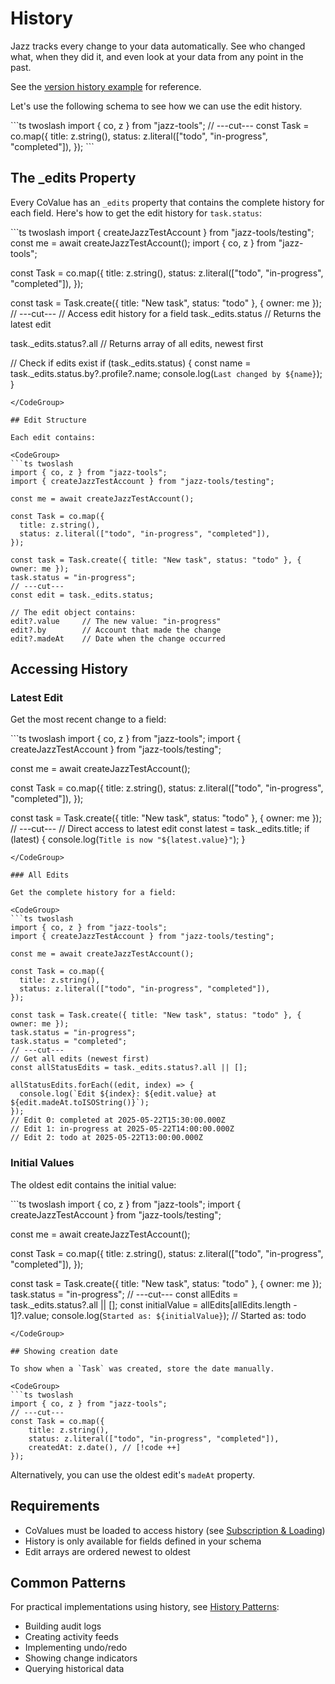 
# History

Jazz tracks every change to your data automatically. See who changed what, when they did it, and even look at your data from any point in the past.

See the [version history example](https://github.com/garden-co/jazz/tree/main/examples/version-history) for reference.

Let's use the following schema to see how we can use the edit history.


<CodeGroup>
  ```ts twoslash
import { co, z } from "jazz-tools";
// ---cut---
const Task = co.map({
    title: z.string(),
    status: z.literal(["todo", "in-progress", "completed"]),
});
  ```
</CodeGroup>

## The _edits Property

Every CoValue has an `_edits` property that contains the complete history for each field. Here's
how to get the edit history for `task.status`:

<CodeGroup>
```ts twoslash
import { createJazzTestAccount } from "jazz-tools/testing";
const me = await createJazzTestAccount();
import { co, z } from "jazz-tools";

const Task = co.map({
  title: z.string(),
  status: z.literal(["todo", "in-progress", "completed"]),
});

const task = Task.create({ title: "New task", status: "todo" }, { owner: me });
// ---cut---
// Access edit history for a field
task._edits.status
// Returns the latest edit

task._edits.status?.all
// Returns array of all edits, newest first

// Check if edits exist
if (task._edits.status) {
  const name = task._edits.status.by?.profile?.name;
  console.log(`Last changed by ${name}`);
}
```
</CodeGroup>

## Edit Structure

Each edit contains:

<CodeGroup>
```ts twoslash
import { co, z } from "jazz-tools";
import { createJazzTestAccount } from "jazz-tools/testing";

const me = await createJazzTestAccount();

const Task = co.map({
  title: z.string(),
  status: z.literal(["todo", "in-progress", "completed"]),
});

const task = Task.create({ title: "New task", status: "todo" }, { owner: me });
task.status = "in-progress";
// ---cut---
const edit = task._edits.status;

// The edit object contains:
edit?.value     // The new value: "in-progress"
edit?.by        // Account that made the change
edit?.madeAt    // Date when the change occurred
```
</CodeGroup>

## Accessing History

### Latest Edit

Get the most recent change to a field:

<CodeGroup>
```ts twoslash
import { co, z } from "jazz-tools";
import { createJazzTestAccount } from "jazz-tools/testing";

const me = await createJazzTestAccount();

const Task = co.map({
  title: z.string(),
  status: z.literal(["todo", "in-progress", "completed"]),
});

const task = Task.create({ title: "New task", status: "todo" }, { owner: me });
// ---cut---
// Direct access to latest edit
const latest = task._edits.title;
if (latest) {
  console.log(`Title is now "${latest.value}"`);
}
```
</CodeGroup>

### All Edits

Get the complete history for a field:

<CodeGroup>
```ts twoslash
import { co, z } from "jazz-tools";
import { createJazzTestAccount } from "jazz-tools/testing";

const me = await createJazzTestAccount();

const Task = co.map({
  title: z.string(),
  status: z.literal(["todo", "in-progress", "completed"]),
});

const task = Task.create({ title: "New task", status: "todo" }, { owner: me });
task.status = "in-progress";
task.status = "completed";
// ---cut---
// Get all edits (newest first)
const allStatusEdits = task._edits.status?.all || [];

allStatusEdits.forEach((edit, index) => {
  console.log(`Edit ${index}: ${edit.value} at ${edit.madeAt.toISOString()}`);
});
// Edit 0: completed at 2025-05-22T15:30:00.000Z
// Edit 1: in-progress at 2025-05-22T14:00:00.000Z  
// Edit 2: todo at 2025-05-22T13:00:00.000Z
```
</CodeGroup>

### Initial Values

The oldest edit contains the initial value:

<CodeGroup>
```ts twoslash
import { co, z } from "jazz-tools";
import { createJazzTestAccount } from "jazz-tools/testing";

const me = await createJazzTestAccount();

const Task = co.map({
  title: z.string(),
  status: z.literal(["todo", "in-progress", "completed"]),
});

const task = Task.create({ title: "New task", status: "todo" }, { owner: me });
task.status = "in-progress";
// ---cut---
const allEdits = task._edits.status?.all || [];
const initialValue = allEdits[allEdits.length - 1]?.value;
console.log(`Started as: ${initialValue}`);
// Started as: todo
```
</CodeGroup>

## Showing creation date

To show when a `Task` was created, store the date manually.

<CodeGroup>
```ts twoslash
import { co, z } from "jazz-tools";
// ---cut---
const Task = co.map({
    title: z.string(),
    status: z.literal(["todo", "in-progress", "completed"]),
    createdAt: z.date(), // [!code ++]
});
```
</CodeGroup>

Alternatively, you can use the oldest edit's `madeAt` property.


## Requirements

- CoValues must be loaded to access history (see [Subscription & Loading](/docs/using-covalues/subscription-and-loading))
- History is only available for fields defined in your schema
- Edit arrays are ordered newest to oldest

## Common Patterns

For practical implementations using history, see [History Patterns](/docs/design-patterns/history-patterns):
- Building audit logs
- Creating activity feeds  
- Implementing undo/redo
- Showing change indicators
- Querying historical data


